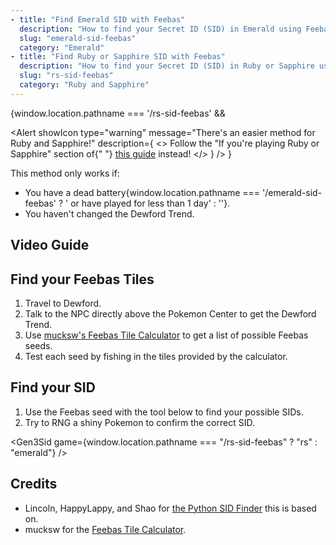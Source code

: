 ```yaml
---
- title: "Find Emerald SID with Feebas"
  description: "How to find your Secret ID (SID) in Emerald using Feebas."
  slug: "emerald-sid-feebas"
  category: "Emerald"
- title: "Find Ruby or Sapphire SID with Feebas"
  description: "How to find your Secret ID (SID) in Ruby or Sapphire using Feebas."
  slug: "rs-sid-feebas"
  category: "Ruby and Sapphire"
---
```


{window.location.pathname === '/rs-sid-feebas' &&

<Alert
  showIcon
  type="warning"
  message="There's an easier method for Ruby and Sapphire!"
  description={
    <>
      Follow the "If you're playing Ruby or Sapphire" section of{" "}
      <a href="/gen3-sid">this guide</a> instead!
    </>
  }
/>
}

This method only works if:

- You have a dead battery{window.location.pathname === '/emerald-sid-feebas' ? ' or have played for less than 1 day' : ''}.
- You haven't changed the Dewford Trend.

## Video Guide

<YouTubeVideo src="https://www.youtube.com/embed/nOCbSmMRXLA" />

## Find your Feebas Tiles

1. Travel to Dewford.
2. Talk to the NPC directly above the Pokemon Center to get the Dewford Trend.
3. Use [mucksw's Feebas Tile Calculator](https://mucksw.github.io/Feebas-Tile-Calculator/) to get a list of possible Feebas seeds.
4. Test each seed by fishing in the tiles provided by the calculator.

## Find your SID

1. Use the Feebas seed with the tool below to find your possible SIDs.
2. Try to RNG a shiny Pokemon to confirm the correct SID.

<Gen3Sid
  game={window.location.pathname === "/rs-sid-feebas" ? "rs" : "emerald"}
/>

## Credits

- Lincoln, HappyLappy, and Shao for [the Python SID Finder](https://github.com/HappyLappy1/Lappy-Python-Scripts/tree/main/RSE_Trendy_Saying_2_SID) this is based on.
- mucksw for the [Feebas Tile Calculator](https://mucksw.github.io/Feebas-Tile-Calculator).
